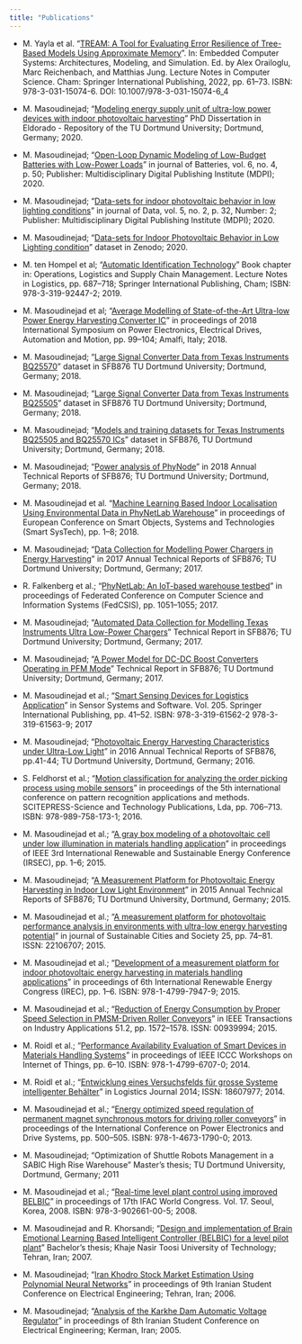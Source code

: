 ```yaml
---
title: "Publications"
---
```

* M. Yayla et al. “[TREAM: A Tool for Evaluating Error Resilience of Tree-Based Models Using Approximate Memory](https://link.springer.com/chapter/10.1007/978-3-031-15074-6_4)”. In: Embedded Computer Systems: Architectures, Modeling, and Simulation. Ed. by Alex Orailoglu, Marc Reichenbach, and Matthias Jung. Lecture Notes in Computer Science. Cham: Springer International Publishing, 2022, pp. 61–73. ISBN: 978-3-031-15074-6. DOI: 10.1007/978-3-031-15074-6_4

* M. Masoudinejad; "[Modeling energy supply unit of ultra-low power devices with indoor photovoltaic harvesting](http://dx.doi.org/10.17877/DE290R-21657)" PhD Dissertation in Eldorado - Repository of the TU Dortmund University; Dortmund, Germany; 2020.
* M. Masoudinejad; "[Open-Loop Dynamic Modeling of Low-Budget Batteries with Low-Power Loads](https://doi.org/10.3390/batteries6040050)" in journal of Batteries, vol. 6, no. 4, p. 50; Publisher: Multidisciplinary Digital Publishing Institute (MDPI); 2020.
* M. Masoudinejad; “[Data-sets for indoor photovoltaic behavior in low lighting conditions](https://doi.org/10.3390/data5020032)” in journal of Data, vol. 5, no. 2, p. 32, Number: 2; Publisher: Multidisciplinary Digital Publishing Institute (MDPI); 2020.
* M. Masoudinejad; "[Data-sets for Indoor Photovoltaic Behavior in Low Lighting condition](https://doi.org/10.5281/zenodo.3697105)" dataset in Zenodo; 2020.
* M. ten Hompel et al; “[Automatic Identification Technology](https://doi.org/10.1007/978-3-319-92447-2_30)” Book chapter in: Operations, Logistics and Supply Chain Management. Lecture Notes in Logistics, pp. 687–718; Springer International Publishing, Cham; ISBN: 978-3-319-92447-2; 2019.
* M. Masoudinejad et al; “[Average Modelling of State-of-the-Art Ultra-low Power Energy Harvesting Converter IC](https://doi.org/10.1109/SPEEDAM.2018.8445303)” in proceedings of 2018 International Symposium on Power Electronics, Electrical Drives, Automation and Motion, pp. 99–104; Amalfi, Italy; 2018.
* M. Masoudinejad; "[Large Signal Converter Data from Texas Instruments BQ25570](https://doi.org/10.17877/fd72wij6yo)" dataset in SFB876 TU Dortmund University; Dortmund, Germany; 2018.
* M. Masoudinejad; "[Large Signal Converter Data from Texas Instruments BQ25505](https://doi.org/10.17877/fd72o6mn0g)" dataset in SFB876 TU Dortmund University; Dortmund, Germany; 2018.
* M. Masoudinejad; "[Models and training datasets for Texas Instruments BQ25505 and BQ25570 ICs](https://doi.org/10.17877/FE0O0YSXS0)" dataset in SFB876, TU Dortmund University; Dortmund, Germany; 2018.
* M. Masoudinejad; "[Power analysis of PhyNode](files/TechReport2018.pdf)" in 2018 Annual Technical Reports of SFB876; TU Dortmund University; Dortmund, Germany; 2018.
* M. Masoudinejad et al. “[Machine Learning Based Indoor Localisation Using Environmental Data in PhyNetLab Warehouse](https://ieeexplore.ieee.org/abstract/document/8435922)” in proceedings of European Conference on Smart Objects, Systems and Technologies (Smart SysTech), pp. 1–8; 2018.
* M. Masoudinejad; "[Data Collection for Modelling Power Chargers in Energy Harvesting](files/TechReport2017.pdf)" in 2017 Annual Technical Reports of SFB876; TU Dortmund University; Dortmund, Germany; 2017.
* R. Falkenberg et al.; “[PhyNetLab: An IoT-based warehouse testbed](https://annals-csis.org/proceedings/2017/drp/pdf/267.pdf)” in proceedings of Federated Conference on Computer Science and Information Systems (FedCSIS), pp. 1051–1055; 2017.
* M. Masoudinejad; "[Automated Data Collection for Modelling Texas Instruments Ultra Low-Power Chargers](https://sfb876.tu-dortmund.de/PublicPublicationFiles/masoudinejad_2017b.pdf)" Technical Report in SFB876; TU Dortmund University; Dortmund, Germany; 2017. 
* M. Masoudinejad; "[A Power Model for DC-DC Boost Converters Operating in PFM Mode](https://sfb876.tu-dortmund.de/PublicPublicationFiles/masoudinejad_2017a.pdf)" Technical Report in SFB876;  TU Dortmund University; Dortmund, Germany; 2017.
* M. Masoudinejad et al.; “[Smart Sensing Devices for Logistics Application](https://doi.org/10.1007/978-3-319-61563-9_4)” in Sensor Systems and Software. Vol. 205. Springer International Publishing, pp. 41–52. ISBN: 978-3-319-61562-2 978-3-319-61563-9; 2017
* M. Masoudinejad; "[Photovoltaic Energy Harvesting Characteristics under Ultra-Low Light](https://sfb876.tu-dortmund.de/PublicPublicationFiles/sfbgk_etal_2016a.pdf)" in 2016 Annual Technical Reports of SFB876, pp.41-44; TU Dortmund University, Dortmund, Germany; 2016.
* S. Feldhorst et al.; “[Motion classification for analyzing the order picking process using mobile sensors](https://sfb876.tu-dortmund.de/PublicPublicationFiles/masoudinejad_2017b.pdf)” in proceedings of the 5th international conference on pattern recognition applications and methods. SCITEPRESS-Science and Technology Publications, Lda, pp. 706–713. ISBN: 978-989-758-173-1; 2016.
* M. Masoudinejad et al.; “[A gray box modeling of a photovoltaic cell under low illumination in materials handling application](https://doi.org/10.1109/IRSEC.2015.7455081)” in proceedings of IEEE 3rd International Renewable and Sustainable Energy Conference (IRSEC), pp. 1–6; 2015.
* M. Masoudinejad; "[A Measurement Platform for Photovoltaic Energy Harvesting in Indoor Low Light Environment](files/TechReport2015.pdf)" in 2015 Annual Technical Reports of SFB876; TU Dortmund University, Dortmund, Germany; 2015.
* M. Masoudinejad et al.; “[A measurement platform for photovoltaic performance analysis in environments with ultra-low energy harvesting potential](https://doi.org/10.1016/j.scs.2015.09.006)” in journal of Sustainable Cities and Society 25, pp. 74–81. ISSN: 22106707; 2015.
* M. Masoudinejad et al.; “[Development of a measurement platform for indoor photovoltaic energy harvesting in materials handling applications](https://doi.org/10.1109/IREC.2015.7110938)” in proceedings of 6th International Renewable Energy Congress (IREC), pp. 1–6. ISBN: 978-1-4799-7947-9; 2015.
* M. Masoudinejad et al.; “[Reduction of Energy Consumption by Proper Speed Selection in PMSM-Driven Roller Conveyors](https://doi.org/10.1109/TIA.2014.2360013)” in IEEE Transactions on Industry Applications 51.2, pp. 1572–1578. ISSN: 00939994; 2015.
* M. Roidl et al.; “[Performance Availability Evaluation of Smart Devices in Materials Handling Systems](https://doi.org/10.1109/ICCChinaW.2014.7107857)” in proceedings of  IEEE ICCC Workshops on Internet of Things, pp. 6–10. ISBN: 978-1-4799-6707-0; 2014.
* M. Roidl et al.; “[Entwicklung eines Versuchsfelds für grosse Systeme intelligenter Behälter](https://doi.org/10.2195/lj_Proc_roidl_de_201411_01)” in Logistics Journal 2014; ISSN: 18607977; 2014.
* M. Masoudinejad et al.; “[Energy optimized speed regulation of permanent magnet synchronous motors for driving roller conveyors](https://doi.org/10.1109/PEDS.2013.6527070)” in proceedings of the International Conference on Power Electronics and Drive Systems, pp. 500–505. ISBN: 978-1-4673-1790-0; 2013.
* M. Masoudinejad; “Optimization of Shuttle Robots Management in a SABIC High Rise Warehouse” Master’s thesis; TU Dortmund University, Dortmund, Germany; 2011
* M. Masoudinejad et al.; “[Real-time level plant control using improved BELBIC](https://doi.org/10.3182/20080706-5-KR-1001.3399)” in proceedings of 17th IFAC World Congress. Vol. 17. Seoul, Korea, 2008. ISBN: 978-3-902661-00-5; 2008.
* M. Masoudinejad and R. Khorsandi; “[Design and implementation of Brain Emotional Learning Based Intelligent Controller (BELBIC) for a level pilot plant](files/BELBIC_thesis.pdf)” Bachelor’s thesis; Khaje Nasir Toosi University of Technology; Tehran, Iran; 2007.
* M. Masoudinejad; “[Iran Khodro Stock Market Estimation Using Polynomial Neural Networks](https://civilica.com/doc/48670/)” in proceedings of 9th Iranian Student Conference on Electrical Engineering; Tehran, Iran; 2006.
* M. Masoudinejad; “[Analysis of the Karkhe Dam Automatic Voltage Regulator](https://civilica.com/doc/47220/)” in proceedings of 8th Iranian Student Conference on Electrical Engineering; Kerman, Iran; 2005.